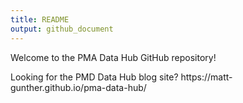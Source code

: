 ```yaml
---
title: README
output: github_document
---
```

Welcome to the PMA Data Hub GitHub repository!

Looking for the PMD Data Hub blog site? https://matt-gunther.github.io/pma-data-hub/